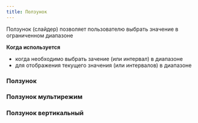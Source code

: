 ---
title: Ползунок
---

Ползунок (слайдер) позволяет пользователю выбрать значение в ограниченном диапазоне

**Когда используется**

- когда необходимо выбрать зачение (или интервал) в диапазоне
- для отображения текущего значения (или интервалов) в диапазоне

### Ползунок
<Sandbox height={120} projectId="uxcomponents_slider_slider" />

### Ползунок мультирежим
<Sandbox height={120} projectId="uxcomponents_slider_slider_multi" />

### Ползунок вертикальный
<Sandbox projectId="uxcomponents_slider_slider_vertical" />
